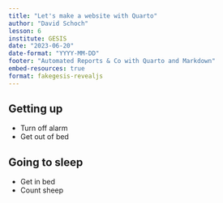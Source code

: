```yaml
---
title: "Let's make a website with Quarto"
author: "David Schoch"
lesson: 6
institute: GESIS
date: "2023-06-20"
date-format: "YYYY-MM-DD"
footer: "Automated Reports & Co with Quarto and Markdown"
embed-resources: true
format: fakegesis-revealjs
---
```


## Getting up

- Turn off alarm
- Get out of bed

## Going to sleep

- Get in bed
- Count sheep